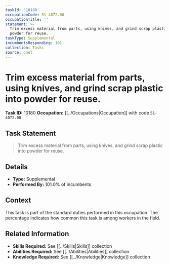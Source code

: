 ```yaml
---
taskId: '10180'
occupationCode: 51-4072.00
occupationTitle: ''
statement: >-
  Trim excess material from parts, using knives, and grind scrap plastic into
  powder for reuse.
taskType: Supplemental
incumbentsResponding: 101
collection: Tasks
source: onet
---
```

# Trim excess material from parts, using knives, and grind scrap plastic into powder for reuse.

**Task ID:** 10180
**Occupation:** [[../Occupations|Occupation]] with code `51-4072.00`

## Task Statement

> Trim excess material from parts, using knives, and grind scrap plastic into powder for reuse.

## Details

- **Type:** Supplemental
- **Performed By:** 101.0% of incumbents

## Context

This task is part of the standard duties performed in this occupation. The percentage indicates how common this task is among workers in the field.

## Related Information

- **Skills Required:** See [[../Skills|Skills]] collection
- **Abilities Required:** See [[../Abilities|Abilities]] collection
- **Knowledge Required:** See [[../Knowledge|Knowledge]] collection

